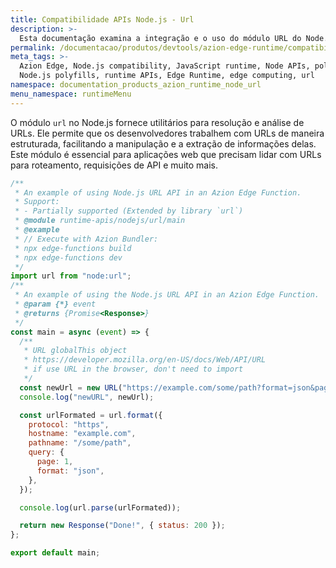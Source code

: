 ```yaml
---
title: Compatibilidade APIs Node.js - Url
description: >-
  Esta documentação examina a integração e o uso do módulo URL do Node.js dentro do Azion Runtime. O módulo URL fornece utilitários para analisar e formatar URLs, gerenciar strings de consulta e garantir a manipulação correta de URLs.
permalink: /documentacao/produtos/devtools/azion-edge-runtime/compatibilidade/node/url/
meta_tags: >-
  Azion Edge, Node.js compatibility, JavaScript runtime, Node APIs, polyfills,
  Node.js polyfills, runtime APIs, Edge Runtime, edge computing, url
namespace: documentation_products_azion_runtime_node_url
menu_namespace: runtimeMenu
---
```


O módulo `url` no Node.js fornece utilitários para resolução e análise de URLs. Ele permite que os desenvolvedores trabalhem com URLs de maneira estruturada, facilitando a manipulação e a extração de informações delas. Este módulo é essencial para aplicações web que precisam lidar com URLs para roteamento, requisições de API e muito mais.

```javascript
/**
 * An example of using Node.js URL API in an Azion Edge Function.
 * Support:
 * - Partially supported (Extended by library `url`)
 * @module runtime-apis/nodejs/url/main
 * @example
 * // Execute with Azion Bundler:
 * npx edge-functions build
 * npx edge-functions dev
 */
import url from "node:url";
/**
 * An example of using the Node.js URL API in an Azion Edge Function.
 * @param {*} event
 * @returns {Promise<Response>}
 */
const main = async (event) => {
  /**
   * URL globalThis object
   * https://developer.mozilla.org/en-US/docs/Web/API/URL
   * if use URL in the browser, don't need to import
   */
  const newUrl = new URL("https://example.com/some/path?format=json&page=1");
  console.log("newURL", newUrl);

  const urlFormated = url.format({
    protocol: "https",
    hostname: "example.com",
    pathname: "/some/path",
    query: {
      page: 1,
      format: "json",
    },
  });

  console.log(url.parse(urlFormated));

  return new Response("Done!", { status: 200 });
};

export default main;
```